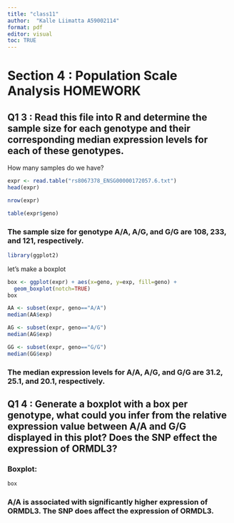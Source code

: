 ```yaml
---
title: "class11"
author:  "Kalle Liimatta A59002114"
format: pdf
editor: visual
toc: TRUE
---
```

# Section 4 : Population Scale Analysis HOMEWORK

## Q1 3 : Read this file into R and determine the sample size for each genotype and their corresponding median expression levels for each of these genotypes.

How many samples do we have?

```r
expr <- read.table("rs8067378_ENSG00000172057.6.txt")
head(expr)
```

```r
nrow(expr)
```

```r
table(expr$geno)
```

### The sample size for genotype A/A, A/G, and G/G are 108, 233, and 121, respectively.

```r
library(ggplot2)
```

let's make a boxplot

```r
box <- ggplot(expr) + aes(x=geno, y=exp, fill=geno) +
  geom_boxplot(notch=TRUE) 
box
```

```r
AA <- subset(expr, geno=="A/A")
median(AA$exp)
```

```r
AG <- subset(expr, geno=="A/G")
median(AG$exp)
```

```r
GG <- subset(expr, geno=="G/G")
median(GG$exp)
```

### The median expression levels for A/A, A/G, and G/G are 31.2, 25.1, and 20.1, respectively.

## Q1 4 : Generate a boxplot with a box per genotype, what could you infer from the relative expression value between A/A and G/G displayed in this plot? Does the SNP effect the expression of ORMDL3?

### Boxplot:

```r
box
```

### A/A is associated with significantly higher expression of ORMDL3. The SNP does affect the expression of ORMDL3.
